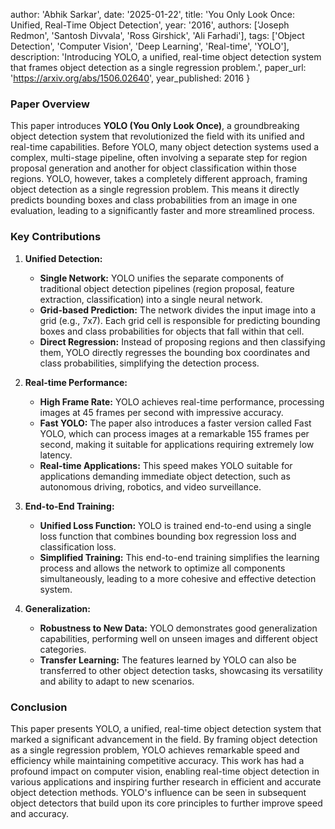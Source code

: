
  author: 'Abhik Sarkar',
  date: '2025-01-22',
  title: 'You Only Look Once: Unified, Real-Time Object Detection',
  year: '2016',
  authors: ['Joseph Redmon', 'Santosh Divvala', 'Ross Girshick', 'Ali Farhadi'],
  tags: ['Object Detection', 'Computer Vision', 'Deep Learning', 'Real-time', 'YOLO'],
  description: 'Introducing YOLO, a unified, real-time object detection system that frames object detection as a single regression problem.',
  paper_url: 'https://arxiv.org/abs/1506.02640',
  year_published: 2016
}


### Paper Overview

This paper introduces **YOLO (You Only Look Once)**, a groundbreaking object detection system that revolutionized the field with its unified and real-time capabilities.  Before YOLO, many object detection systems used a complex, multi-stage pipeline, often involving a separate step for region proposal generation and another for object classification within those regions. YOLO, however, takes a completely different approach, framing object detection as a single regression problem. This means it directly predicts bounding boxes and class probabilities from an image in one evaluation, leading to a significantly faster and more streamlined process.


### Key Contributions

1. **Unified Detection:**
   - **Single Network:** YOLO unifies the separate components of traditional object detection pipelines (region proposal, feature extraction, classification) into a single neural network.
   - **Grid-based Prediction:** The network divides the input image into a grid (e.g., 7x7). Each grid cell is responsible for predicting bounding boxes and class probabilities for objects that fall within that cell.
   - **Direct Regression:**  Instead of proposing regions and then classifying them, YOLO directly regresses the bounding box coordinates and class probabilities, simplifying the detection process.

2. **Real-time Performance:**
   - **High Frame Rate:** YOLO achieves real-time performance, processing images at 45 frames per second with impressive accuracy.
   - **Fast YOLO:** The paper also introduces a faster version called Fast YOLO, which can process images at a remarkable 155 frames per second, making it suitable for applications requiring extremely low latency.
   - **Real-time Applications:** This speed makes YOLO suitable for applications demanding immediate object detection, such as autonomous driving, robotics, and video surveillance.

3. **End-to-End Training:**
   - **Unified Loss Function:** YOLO is trained end-to-end using a single loss function that combines bounding box regression loss and classification loss.
   - **Simplified Training:** This end-to-end training simplifies the learning process and allows the network to optimize all components simultaneously, leading to a more cohesive and effective detection system.

4. **Generalization:**
   - **Robustness to New Data:** YOLO demonstrates good generalization capabilities, performing well on unseen images and different object categories.
   - **Transfer Learning:**  The features learned by YOLO can also be transferred to other object detection tasks, showcasing its versatility and ability to adapt to new scenarios.

### Conclusion

This paper presents YOLO, a unified, real-time object detection system that marked a significant advancement in the field. By framing object detection as a single regression problem, YOLO achieves remarkable speed and efficiency while maintaining competitive accuracy. This work has had a profound impact on computer vision, enabling real-time object detection in various applications and inspiring further research in efficient and accurate object detection methods. YOLO's influence can be seen in subsequent object detectors that build upon its core principles to further improve speed and accuracy.